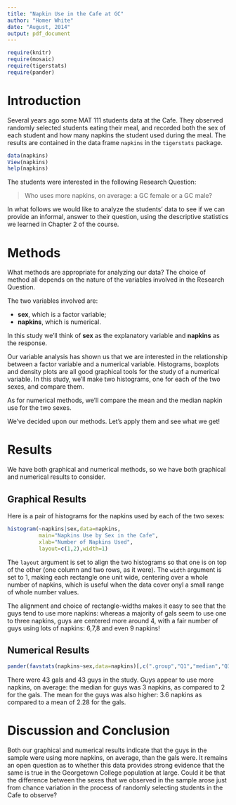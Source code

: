 ---
title: "Napkin Use in the Cafe at GC"
author: "Homer White"
date: "August, 2014"
output: pdf_document
---

```{r include=FALSE}
require(knitr)
require(mosaic)
require(tigerstats)
require(pander)
```

# Introduction

Several years ago some MAT 111 students data at the Cafe.  They observed randomly selected students eating their meal, and recorded both the sex of each student and how many napkins the student used during the meal.  The results are contained in the data frame `napkins` in the `tigerstats` package.

```{r eval=FALSE}
data(napkins)
View(napkins)
help(napkins)
```

The students were interested in the following Research Question:

  >Who uses more napkins, on average:  a GC female or a GC male?
  
In what follows we would like to analyze the students' data to see if we can provide an informal, answer to their question, using the descriptive statistics we learned in Chapter 2 of the course.

# Methods

What methods are appropriate for analyzing our data?  The choice of method all depends on the nature of the variables involved in the Research Question.

The two variables involved are:

* **sex**, which is a factor variable;
* **napkins**, which is numerical.

In this study we'll think of **sex** as the explanatory variable and **napkins** as the response.

Our variable analysis has shown us that we are interested in the relationship between a factor variable and a numerical variable.  Histograms, boxplots and density plots are all good graphical tools for the study of a numerical variable.  In this study, we'll make two histograms, one for each of the two sexes, and compare them.

As for numerical methods, we'll compare the mean and the median napkin use for the two sexes.

We've decided upon our methods.  Let's apply them and see what we get!

# Results

We have both graphical and numerical methods, so we have both graphical and numerical results to consider.

## Graphical Results

Here is a pair of histograms for the napkins used by each of the two sexes:

```{r}
histogram(~napkins|sex,data=napkins,
          main="Napkins Use by Sex in the Cafe",
          xlab="Number of Napkins Used",
          layout=c(1,2),width=1)
```

The `layout` argument is set to align the two histograms so that one is on top of the other (one column and two rows, as it were).  The `width` argument is set to 1, making each rectangle one unit wide, centering over a whole number of napkins, which is useful when the data cover onyl a small range of whole number values.

The alignment and choice of rectangle-widths makes it easy to see that the guys tend to use more napkins:  whereas a majority of gals seem to use one to three napkins, guys are centered more around 4, with a fair number of guys using lots of napkins:  6,7,8 and even 9 napkins!

## Numerical Results

```{r numsum, echo=FALSE,fig.cap="Numerical summaries of napkins use, by sex."}
pander(favstats(napkins~sex,data=napkins)[,c(".group","Q1","median","Q3","mean","n")])
```

There were 43 gals and 43 guys in the study.  Guys appear to use more napkins, on average:  the median for guys was 3 napkins, as compared to 2 for the gals.  The mean for the guys was also higher:  3.6 napkins as compared to a mean of 2.28 for the gals.

# Discussion and Conclusion

Both our graphical and numerical results indicate that the guys in the sample were using more napkins, on average, than the gals were.  It remains an open question as to whether this data provides strong evidence that the same is true in the Georgetown College population at large.  Could it be that the difference between the sexes that we observed in the sample arose just from chance variation in the process of randomly selecting students in the Cafe to observe?
